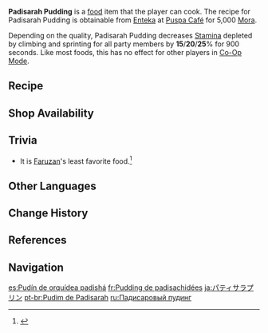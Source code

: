{{Food Infobox
|id              = 108458
|description     = A popular dessert in Sumeru.
|desc_suspicious = A single bite yields a mix of milky and floral flavors... Which isn't bad, exactly, but remains a far cry from what you expected from this pudding. Did you get the ingredient proportions wrong or something?
|desc_basic      = Juices are squeezed from the petals of Padisarahs and Sumeru Roses before being mixed with milk, gelatin, sugar, and other ingredients, and then left to solidify. Cute appearance and sweet flavor make it a common sight at celebratory events in Sumeru.
|desc_delicious  = The moment it enters your mouth, the springy mouthfeel makes you feel like you're wandering atop milk-flavored clouds. As you savor its flavors, the blended fragrance of Padisarah and Sumeru Rose fills the air. When you finally do reach that very last bite, it feels like something has been left unfinished. You cannot help but lick the back of your spoon, as if to savor the final sublime moments of enjoyment.
|type            = Adventurer's Dishes
|effectType      = Stamina Reduction
|effect          = Decreases all party members' climbing and sprinting Stamina consumption by (var1)% for 900s.
|eff_att1        = Stamina
|eff_att2        = Climbing Stamina
|eff_att3        = Sprinting Stamina
|eff_suspicious1 = 15
|eff_basic1      = 20
|eff_delicious1  = 25
|quality         = 3
|variant         = Swirling Steps
|region          = Sumeru
|recipe          = Sold by [[Enteka]]
|source1         = {{Sold By}}
}}
'''Padisarah Pudding''' is a [[food]] item that the player can cook. The recipe for Padisarah Pudding is obtainable from [[Enteka]] at [[Puspa Café]] for 5,000 [[Mora]].

Depending on the quality, Padisarah Pudding decreases [[Stamina]] depleted by climbing and sprinting for all party members by '''15'''/'''20'''/'''25'''% for 900 seconds. Like most foods, this has no effect for other players in [[Co-Op Mode]].

{{Special Dish|Nilou|Swirling Steps}}

==Recipe==
{{Recipe
|type = Cooking
|Padisarah = 2
|Sumeru Rose = 1
|Milk = 1
|Sugar = 1
|sort = Padisarah;Sumeru Rose;Milk;Sugar
}}

==Shop Availability==
{{Shop Availability}}

==Trivia==
*It is [[Faruzan]]'s least favorite food.<ref>{{Ref/VO|Faruzan|Least Favorite Food}}</ref>

==Other Languages==
{{Other Languages
|en      = Padisarah Pudding
|zhs     = 帕蒂沙兰布丁
|zhs_rm  = Pàdìshā-lán Bùdīng
|zht     = 帕蒂沙蘭布丁
|zht_rm  = Pàdìshā-lán Bùdīng
|zh_tl   = {{Lex|Padisarah|zh}} Pudding
|ja      = パティサラプリン
|ja_rm   = Patisara Purin
|ja_tl   = Padisarah Pudding
|ko      = 파디사라 푸딩
|ko_rm   = Padisara Puding
|ko_tl   = Padisarah Pudding
|es      = Pudín de orquídea padishá
|es_tl   = {{w|Padishah}} Orchid Pudding
|fr      = Pudding de padisachidées
|fr_tl   = {{tt|Padisarah|lit. Padisachid}} Pudding
|ru      = Падисаровый пудинг
|ru_tl   = Padisarah Pudding
|th      = Padisarah Pudding
|vi      = Pudding Padisarah
|vi_tl   = Padisarah Pudding
|de      = Padisarah-Pudding
|de_tl   = Padisarah Pudding
|id      = Padisarah Pudding
|pt      = Pudim de Padisarah
|pt_tl   = 
|tr      = Padisarah Pudingi
|tr_tl   = 
|it      = Budino di Padisarah
|it_tl   = Padisarah Pudding
}}

==Change History==
{{Change History|3.1}}

==References==
{{Reflist}}

==Navigation==
{{Food Navbox}}

[[es:Pudín de orquídea padishá]]
[[fr:Pudding de padisachidées]]
[[ja:パティサラプリン]]
[[pt-br:Pudim de Padisarah]]
[[ru:Падисаровый пудинг]]